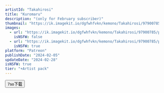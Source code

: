 ```yaml
---
artistId: "Takahirosi"
title: "Kuromaru"
description: "(only for February subscriber)"
thumbnail: "https://ik.imagekit.io/dgfwhfvkn/kemono/Takahirosi/97900785/p21_1_ori_b1_v26ee-wBq.avif?updatedAt=1737165294681"
images:
  - url: "https://ik.imagekit.io/dgfwhfvkn/kemono/Takahirosi/97900785/p21_1_ori_b1_v26ee-wBq.avif?updatedAt=1737165294681"
    isNSFW: false
  - url: "https://ik.imagekit.io/dgfwhfvkn/kemono/Takahirosi/97900785/p21_1_ori_c4_IJTvJolpk.avif?updatedAt=1737165295502"
    isNSFW: true
platform: "Patreon"
publishDate: "2024-02-05"
updateDate: "2024-02-28"
isNSFW: true
tier: "+Artist pack"
---
```



<Button
      isExternal
      isBlock
      variant="flat"
      color="foreground"
      as={Link}
      href="https://pan.7so.top/f/Oggoiv/_1_KUROMARU.7z"
    >
      7so下载
    </Button>